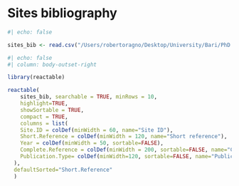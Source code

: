 # Sites bibliography {#sec-sites-bibliography .unnumbered style="text-align:justify;"}

```r
#| echo: false

sites_bib <- read.csv("/Users/robertoragno/Desktop/University/Bari/PhD - Quarto/Database export/Bibliography_export.csv", header=TRUE, sep=";")
```

::: {.content-visible when-format="html"}
```r
#| echo: false
#| column: body-outset-right

library(reactable)

reactable(
    sites_bib, searchable = TRUE, minRows = 10, 
    highlight=TRUE,
    showSortable = TRUE,
    compact = TRUE,
    columns = list(
    Site.ID = colDef(minWidth = 60, name="Site ID"), 
    Short.Reference = colDef(minWidth = 120, name="Short reference"), 
    Year = colDef(minWidth = 50, sortable=FALSE),
    Complete.Reference = colDef(minWidth = 200, sortable=FALSE, name="Complete reference"),
    Publication.Type= colDef(minWidth=120, sortable=FALSE, name="Publication type")
  ),
  defaultSorted="Short.Reference"
  )


```
:::
